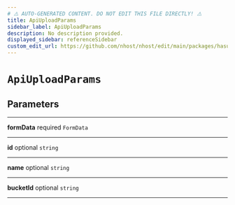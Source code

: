 ```yaml
---
# ⚠️ AUTO-GENERATED CONTENT. DO NOT EDIT THIS FILE DIRECTLY! ⚠️
title: ApiUploadParams
sidebar_label: ApiUploadParams
description: No description provided.
displayed_sidebar: referenceSidebar
custom_edit_url: https://github.com/nhost/nhost/edit/main/packages/hasura-storage-js/src/utils/types.ts#L81
---
```


# `ApiUploadParams`

## Parameters

---

**<span className="parameter-name">formData</span>** <span className="optional-status">required</span> <code>FormData</code>

---

**<span className="parameter-name">id</span>** <span className="optional-status">optional</span> <code>string</code>

---

**<span className="parameter-name">name</span>** <span className="optional-status">optional</span> <code>string</code>

---

**<span className="parameter-name">bucketId</span>** <span className="optional-status">optional</span> <code>string</code>

---
